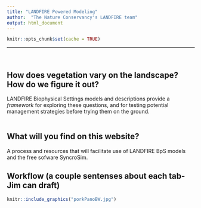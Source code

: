 ---
title: "LANDFIRE Powered Modeling"
author:  "The Nature Conservancy's LANDFIRE team"
output: html_document
---
```{r setup, include=FALSE}
knitr::opts_chunk$set(cache = TRUE)
```
----
<br>

## How does vegetation vary on the landscape? How do we figure it out? 
LANDFIRE Biophysical Settings models and descriptions provide a *framework* for exploring these questions, and for testing potential management strategies before trying them on the ground.  
<br>

## What will you find on this website?
A process and resources that will facilitate use of LANDFIRE BpS models and the free sofware SyncroSim.
<br>

## Workflow (a couple sentenses about each tab-Jim can draft)




```{r, echo=FALSE, fig.height= .8}
knitr::include_graphics("porkPanoBW.jpg")
```



